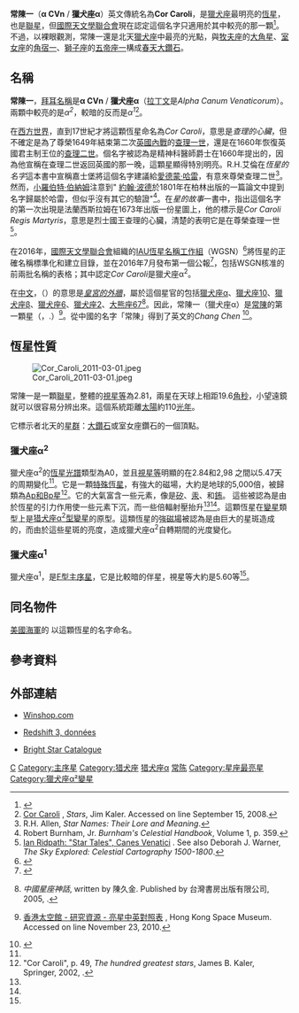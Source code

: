 {{Starbox begin
| name = 常陳一（獵犬座α）
}}
{{Starbox image
 | image = 
     <div style="position: relative">[[File:Canes_Venatici_IAU.svg|250px]]
     <div style="position: absolute; left: 49.5%; top: 45%;">[[File:Cercle_rouge_100%.svg|12px]]</div>
     </div>
 | caption =常陳一的位置（以紅圈標示）
}}
{{Starbox observe 2s
| epoch = [[J2000.0|J2000.0]]
| equinox = [[J2000.0|J2000.0]]（[[國際天球參考系統|ICRS]]）
| constell = [[獵犬座|獵犬座]]
| component1 =獵犬座α<sup>2</sup>
| ra1 = {{RA|12|56|01.66622}}<ref name=HIP>{{cite journal|title=Validation of the new Hipparcos reduction|url=http://www.aanda.org/index.php?option=com_article&access=bibcode&Itemid=129&bibcode=2007A%2526A...474..653VFUL|author=van Leeuwen, F.|display-authors=etal|journal=Astronomy and Astrophysics|volume=474|issue=2|pages=653–664|date=2007|arxiv=0708.1752|bibcode=2007A&A...474..653V|doi=10.1051/0004-6361:20078357|access-date=2018-05-02|archive-date=2016-04-02|archive-url=https://web.archive.org/web/20160402233353/http://www.aanda.org/index.php?option=com_article&access=bibcode&Itemid=129&bibcode=2007A%26A...474..653VFUL|dead-url=no}}</ref>
| dec1 = {{DEC|+38|19|06.1541}}<ref name=HIP/>
| appmag_v1=2.84 to 2.98<ref name=gcvs1>alf 2 CVn, database entry, [http://www.sai.msu.su/groups/cluster/gcvs/gcvs/iii/iii.dat The combined table of GCVS Vols I-III and NL 67-78 with improved coordinates, General Catalogue of Variable Stars] {{Wayback|url=http://www.sai.msu.su/groups/cluster/gcvs/gcvs/iii/iii.dat |date=20170620004609 }}, Sternberg Astronomical Institute, Moscow, Russia.  Accessed on line November 2, 2009.</ref>
| component2 =獵犬座α<sup>1</sup>
| ra2 = {{RA|12|56|00.43258}}<ref name=HIP/>
| dec2 = {{DEC|+38|18|53.3768}}<ref name=HIP/>
| appmag_v2=5.60<ref name=Ducati>{{cite journal|bibcode=2002yCat.2237....0D|title=VizieR Online Data Catalog: Catalogue of Stellar Photometry in Johnson's 11-color system|journal=CDS/ADC Collection of Electronic Catalogues|volume=2237|author1=Ducati, J. R.|year=2002}}</ref>
}}
{{Starbox character
| component =獵犬座α<sup>2</sup> 
| class = A0pSiEuHg<ref>[http://webviz.u-strasbg.fr/viz-bin/VizieR-5?-out.add=.&-source=V/50/catalog&recno=4915 HR 4915] {{Wayback|url=http://webviz.u-strasbg.fr/viz-bin/VizieR-5?-out.add=.&-source=V%2F50%2Fcatalog&recno=4915 |date=20200725035056 }}, database entry, The Bright Star Catalogue,  5th Revised Ed. (Preliminary Version), D. Hoffleit and W. H. Warren, Jr., [[Centre_de_Données_astronomiques_de_Strasbourg|CDS]] ID [http://vizier.u-strasbg.fr/viz-bin/Cat?V/50 V/50] {{Wayback|url=http://vizier.u-strasbg.fr/viz-bin/Cat?V%2F50 |date=20160303214452 }}.  Accessed on line November 2, 2009.</ref>
| b-v = -0.12<ref name=EgUBV>{{cite journal|author1=Mermilliod, J.-C.|title=Compilation of Eggen's UBV data, transformed to UBV (unpublished)|journal=Catalogue of Eggen's UBV data|url=http://cdsads.u-strasbg.fr/cgi-bin/nph-bib_query?1986EgUBV........0M&db_key=AST&nosetcookie=1|date=1986|bibcode=1986EgUBV........0M|access-date=2018-05-02|archive-date=2019-12-08|archive-url=https://web.archive.org/web/20191208160723/http://cdsads.u-strasbg.fr/cgi-bin/nph-bib_query?1986EgUBV........0M&db_key=AST&nosetcookie=1|dead-url=yes}}</ref>
| u-b = -0.32<ref name=EgUBV/>
| variable = [[獵犬座α²型變星|α<sup>2</sup> CVn]]
| component2 = 獵犬座α<sup>1</sup>
| class2 = F2V<ref name=Gray>{{cite journal|bibcode=2003AJ....126.2048G|doi=10.1086/378365|arxiv=astro-ph/0308182|title=Contributions to the Nearby Stars (NStars) Project: Spectroscopy of Stars Earlier than M0 within 40 Parsecs: The Northern Sample. I|url=https://archive.org/details/sim_astronomical-journal_2003-10_126_4/page/2048|journal=The Astronomical Journal|volume=126|issue=4|pages=2048|year=2003|last1=Gray|first1=R. O.|last2=Corbally|first2=C. J.|last3=Garrison|first3=R. F.|last4=McFadden|first4=M. T.|last5=Robinson|first5=P. E.}}</ref>
| b-v2 = +0.34<ref name=UBVRI>{{cite journal|title=UBVRIJKL Photometry of the Bright Stars|author1=Johnson, H. L.|journal=Communications of the Lunar and Planetary Laboratory|volume=4|pages=99|date=1966|bibcode=1966CoLPL...4...99J}}</ref>
| u-b2 = -0.03<ref name=UBVRI/>
}}
{{Starbox astrometry
| component1 = 獵犬座α<sup>2</sup>
| radial_v = -4.10 ± 0.2<ref>{{cite journal|title=Pulkovo Compilation of Radial Velocities for 35 495 Hipparcos stars in a common system|author=Gontcharov, G. A.|date=2006|journal=Astronomy Letters|volume=32|issue=11|pages=759–771|bibcode=2006AstL...32..759G|doi=10.1134/S1063773706110065|arxiv=1606.08053}}</ref>
| prop_mo_ra = −235.08<ref name=HIP/>
| prop_mo_dec = 53.54<ref name=HIP/>
| parallax = 28.41
| p_error = 0.90
| parallax_footnote = <ref name=HIP/>
| absmag_v = 0.16 ± 0.08<ref name=Kochukhov>{{cite journal|bibcode=2010A&A...513A..13K|doi=10.1051/0004-6361/200913860|arxiv=1002.0025|title=Magnetic Doppler imaging of α<sup>2</sup> Canum Venaticorum in all four Stokes parameters|journal=Astronomy and Astrophysics|volume=513|pages=A13|year=2010|last1=Kochukhov|first1=O.|last2=Wade|first2=G. A.}}</ref>
| component2 =獵犬座α<sup>1</sup>
| radial_v2 = -0.60 ± 0.9<ref name=Holmberg>{{cite journal|bibcode=2007A&A...475..519H|doi=10.1051/0004-6361:20077221|arxiv=0707.1891|title=The Geneva-Copenhagen survey of the Solar neighbourhood II|journal=Astronomy and Astrophysics|volume=475|issue=2|pages=519|year=2007|last1=Holmberg|first1=J.|last2=Nordström|first2=B.|last3=Andersen|first3=J.}}</ref>
| prop_mo_ra2 = −232.86<ref name=HIP/>
| prop_mo_dec2 = 55.69<ref name=HIP/>
| parallax2 = 27.10
| p_error2 = 9.54
| parallax_footnote2 = <ref name=HIP/>
}}
{{Starbox detail
| component1 =獵犬座α<sup>2</sup>
| temperature = 11600 ± 500<ref name=Kochukhov/>
| gravity = 3.9 ± 0.1<ref name=Kochukhov/>
| luminosity = 101 ± 12<ref name=Kochukhov/>
| radius = 2.49 ± 0.26<ref name=Kochukhov/>
| mass = 2.97 ± 0.07<ref name=Kochukhov/>
| age_myr = {{val|165|+60|-70}}<!-- 1.65 +0.6 -0.7 × 10^8 yr --><ref name=Kochukhov/>
| rotational_velocity = 18.4 ± 0.5<ref name=Kochukhov/>
| rotation = 5.46939 d<ref name=Kochukhov/>
| component2 =獵犬座α<sup>1</sup>
| gravity2 = 4.25 ± 0.22<ref name=AllendePrieto>{{cite journal|title=Fundamental parameters of nearby stars from the comparison with evolutionary calculations: masses, radii and effective temperatures|author1=Allende Prieto, C.|author2=Lambert, D. L.|journal=Astronomy and Astrophysics|volume=352|pages=555–562|date=1999|bibcode=1999A&A...352..555A|arxiv=astro-ph/9911002}}</ref>
| mass2 = 1.47 ± 0.15<ref name=AllendePrieto/>
| radius2 = 1.5<!-- 10^0.18 --><ref name=AllendePrieto/>
| temperature2 = 7080<!-- 10^3.85 --><ref name=AllendePrieto/>
| rotational_velocity2 = 18<ref>{{cite journal|bibcode=2007A&A...463..671R|doi=10.1051/0004-6361:20065224|arxiv=astro-ph/0610785|title=Rotational velocities of A-type stars|journal=Astronomy and Astrophysics|volume=463|issue=2|pages=671|year=2007|last1=Royer|first1=F.|last2=Zorec|first2=J.|last3=Gómez|first3=A. E.}}</ref>
}}
{{Starbox catalog
| names=[[拜耳命名法|α CVn]]、[[佛氏命名法|12 CVn]]、 [[波恩星表|BD]]+39° 2580、[[艾肯雙星目錄|ADS]] 8706 AB, [[雙星和聚星星表|CCDM]] J12560+3819B<ref name=Simbad2/>
| component1 = 獵犬座α<sup>2</sup>
| names1=α CVn A, 12 CVn A, [[基本星表|FK5]] 485、[[博斯星表|GC]] 17557、 [[HD星表|HD]] 112413、[[依巴谷衛星|HIP]] 63125、[[亮星星表|HR]] 4915、 [[SAO星表|SAO]] 63257<ref name=Simbad2>{{cite simbad|title=* alf02 CVn|access-date=4 May 2017}}</ref>。
| component2 = 獵犬座α<sup>1</sup>
| names2=α CVn B、12 CVn B、GC 17556、HD 112412、HIP 63121、HR 4914、SAO 63256<ref>{{cite simbad|title=* alf01 CVn|access-date=4 May 2017}}</ref>。
}}
{{Starbox reference
| Simbad=alf02+CVn | sn=α<sup>2</sup> CVn
| Simbad2=alf01+CVn | sn2=α<sup>1</sup> CVn
}}
{{Starbox end}}



'''常陳一'''（'''α CVn''' / '''獵犬座α'''）英文傳統名為'''Cor Caroli'''，是[[獵犬座|獵犬座]]最明亮的[[恆星|恆星]]，也是[[聯星|聯星]]，但[[國際天文學聯合會|國際天文學聯合會]]現在認定這個名字只適用於其中較亮的那一顆<ref name="IAU-CSN">{{cite web | url=http://www.pas.rochester.edu/~emamajek/WGSN/IAU-CSN.txt | title=IAU Catalog of Star Names | accessdate=28 July 2016 | archive-date=2018-07-07 | archive-url=https://web.archive.org/web/20180707180747/http://www.pas.rochester.edu/~emamajek/WGSN/IAU-CSN.txt | dead-url=yes }}</ref>。不過，以裸眼觀測，常陳一還是北天[[獵犬座|獵犬座]]中最亮的光點，與[[牧夫座|牧夫座]]的[[大角星|大角星]]、[[室女座|室女座]]的[[角宿一|角宿一]]、[[獅子座|獅子座]]的[[五帝座一|五帝座一]]構成[[春天大鑽石|春天大鑽石]]。

== 名稱 ==
'''常陳一'''，[[拜耳命名法|拜耳名稱]]是'''α CVn''' / '''獵犬座α'''（[[名稱拉丁化|拉丁文]]是''Alpha Canum Venaticorum''）。兩顆中較亮的是''α<sup>2</sup> ''，較暗的反而是''α<sup>1</sup>''<ref name=kaler>[http://www.astro.uiuc.edu/~kaler/sow/corcaroli.html Cor Caroli] {{webarchive|url=https://web.archive.org/web/20080704215122/http://www.astro.uiuc.edu/~kaler/sow/corcaroli.html |date=2008-07-04 }}, ''Stars'', Jim Kaler.  Accessed on line September 15, 2008.</ref>。

在[[西方世界|西方世界]]，直到17世紀才將這顆恆星命名為''Cor Caroli''，意思是''查理的心臟''，但不確定是為了尊榮1649年結束第二次[[英國內戰|英國內戰]]的[[查理一世_(英格蘭)|查理一世]]，還是在1660年恢復英國君主制王位的[[查理二世_(英格蘭)|查理二世]]。個名字被認為是精神科醫師{{link-en|查爾斯·嘉士堡|Charles Scarborough}}爵士在1660年提出的，因為他宣稱在查理二世返回英國的那一晚，這顆星顯得特別明亮。R.H.艾倫在''恆星的名字''這本書中宣稱嘉士堡將這個名字建議給[[愛德蒙·哈雷|愛德蒙·哈雷]]，有意來尊榮查理二世<ref>R.H. Allen, ''Star Names: Their Lore and Meaning''.</ref>。然而，[[小羅伯特·伯納姆|小羅伯特·伯納姆]]注意到" [[約翰·波德|約翰·波德]]於1801年在柏林出版的一篇論文中提到名字歸屬於哈雷，但似乎沒有其它的驗證"<ref>Robert Burnham, Jr. ''Burnham's Celestial Handbook'', Volume 1, p. 359.</ref>。在''星的故事''一書中，{{link-en|Ian Ridpath|Ian Ridpath }}指出這個名字的第一次出現是法蘭西斯拉姆在1673年出版一份星圖上，他的標示是''Cor Caroli Regis Martyris''，意思是烈士國王查理的心臟，清楚的表明它是在尊榮查理一世<ref>[http://www.ianridpath.com/startales/canesvenatici.htm Ian Ridpath: "Star Tales", Canes Venatici] {{Wayback|url=http://www.ianridpath.com/startales/canesvenatici.htm |date=20171215221352 }}. See also Deborah J. Warner, ''The Sky Explored: Celestial Cartography 1500-1800''.</ref>。

在2016年，[[國際天文學聯合會|國際天文學聯合會]]組織的[[IAU恆星名稱工作組|IAU恆星名稱工作組]]（WGSN）<ref name="WGSN">{{cite web | url=https://www.iau.org/science/scientific_bodies/working_groups/280/ | title=IAU Working Group on Star Names (WGSN) | accessdate=22 May 2016 | archive-date=2019-03-30 | archive-url=https://web.archive.org/web/20190330194042/https://www.iau.org/science/scientific_bodies/working_groups/280/ | dead-url=yes }}</ref>將恆星的正確名稱標準化和建立目錄，並在2016年7月發布第一個公報<ref name="WGSN1">{{cite web | url=http://www.pas.rochester.edu/~emamajek/WGSN/WGSN_bulletin1.pdf | title=Bulletin of the IAU Working Group on Star Names, No. 1 | accessdate=28 July 2016 | archive-date=2018-04-17 | archive-url=https://web.archive.org/web/20180417140227/http://www.pas.rochester.edu/~emamajek/WGSN/WGSN_bulletin1.pdf | dead-url=no }}</ref>，包括WSGN核准的前兩批名稱的表格；其中認定''Cor Caroli''是獵犬座α<sup>2</sup>。

在[[中國天文學史|中文]]，{{lang|zh|常陳}}（{{lang|zh-Latn|Cháng Chén}}）的意思是''[[太微垣|皇宮的外牆]] ''，屬於這個星官的包括[[獵犬座α|獵犬座α]]、[[常陳二|獵犬座10]]、[[常陳四|獵犬座β]]、[[常陳五|獵犬座6]]、[[常陳六|獵犬座2]]、[[常陳七|大熊座67]]<ref>{{zh icon}} ''中國星座神話'', written by 陳久金. Published by 台灣書房出版有限公司, 2005, {{ISBN|978-986-7332-25-7}}.</ref>。因此，常陳一（獵犬座α）是[[常陳|常陳]]的第一顆星（{{lang|zh-Latn|Cháng Chén yī}}，{{lang-en|the First Star of Imperial Guards}}.）<ref>{{zh icon}} [http://www.lcsd.gov.hk/CE/Museum/Space/Research/StarName/c_research_chinengstars_c_d.htm 香港太空館 - 研究資源 - 亮星中英對照表] {{webarchive |url=https://web.archive.org/web/20090929163750/http://www.lcsd.gov.hk/CE/Museum/Space/Research/StarName/c_research_chinengstars_c_d.htm |date=September 29, 2009 }}, Hong Kong Space Museum. Accessed on line November 23, 2010.</ref>。從中國的名字「常陳」得到了英文的''Chang Chen'' <ref>{{Cite web |url=http://www.constellationsofwords.com/stars/CorCaroli.html |title=Richard Hinckley Allen: Star Names — Their Lore and Meaning: Canes Venatici |accessdate=2019-06-30 |archive-date=2019-07-17 |archive-url=https://web.archive.org/web/20190717065422/http://www.constellationsofwords.com/stars/CorCaroli.html |dead-url=yes }}</ref>。

== 恆星性質 ==
[[File:Cor_Caroli_2011-03-01.jpeg|thumb]]

常陳一是一顆[[聯星|聯星]]，整體的[[視星等|視星等]]為2.81，兩星在天球上相距19.6[[角秒|角秒]]，小望遠鏡就可以很容易分辨出來。這個系統距離[[太陽|太陽]]約110[[光年|光年]]。

它標示者北天的[[星群|星群]]：[[大鑽石|大鑽石]]或室女座鑽石的一個頂點。

=== 獵犬座α<sup>2</sup> ===
獵犬座α<sup>2</sup>的[[恆星光譜|恆星光譜]]類型為A0，並且[[視星等|視星等]]明顯的在2.84和2,98 之間以5.47天的周期變化<ref name=gcvs1/>。它是一顆[[特殊恆星|特殊恆星]]，有強大的磁場，大約是地球的5,000倍，被歸類為[[Ap和Bp星|Ap和Bp星]]<ref name=hgs>"Cor Caroli", p. 49, ''The hundred greatest stars'', James B. Kaler, Springer, 2002, {{ISBN|0-387-95436-8}}.</ref>。它的大氣富含一些元素，像是[[矽|矽]]、[[汞|汞]]、和[[銪|銪]]。 這些被認為是由於恆星的引力作用使一些元素下沉，而一些倍輻射壓抬升<ref name=kaler /><ref name=hgs />。這顆恆星在[[變星|變星]]類型上是[[猎犬座α2型變星|猎犬座α<sup>2</sup>型變星]]的原型。這類恆星的強[[磁場|磁場]]被認為是由巨大的星斑造成的，而由於這些星斑的亮度，造成獵犬座α<sup>2</sup>自轉期間的光度變化。

=== 獵犬座α<sup>1</sup> ===
獵犬座α<sup>1</sup>，是[[F型主序星|F型主序星]]，它是比較暗的伴星，視星等大約是5.60等<ref name=Ducati/>。

== 同名物件 ==
[[美國海軍|美國海軍]]的{{link-en|Crater級貨船|Crater class cargo ship}} {{link-en|''Cor Caroli''|USS Cor Caroli (AK-91)}}以這顆恆星的名字命名。

== 參考資料 ==
{{Reflist|colwidth=30em}}

{{Stars of Canes Venatici}}

== 外部連結 ==
*{{en}} [https://web.archive.org/web/20070104033950/http://winshop.com.au/annew/CorCaroli.html Winshop.com]
*{{en}} [http://www.redshift.de/fr/ Redshift 3, données]{{Dead link|date=2018年9月 |bot=InternetArchiveBot |fix-attempted=yes }}
*{{en}} [http://www.alcyone.de/cgi-bin/search.pl?object=HR4915 Bright Star Catalogue] {{Wayback|url=http://www.alcyone.de/cgi-bin/search.pl?object=HR4915 |date=20070927011522 }}


[[Category:双星|C]]
[[Category:主序星|Category:主序星]]
[[Category:猎犬座|Category:猎犬座]]
[[Category:拜耳天體|猎犬座α]]
[[Category:常陈_(星官)|常陈]]
[[Category:星座最亮星|Category:星座最亮星]]
[[Category:獵犬座α²變星|Category:獵犬座α²變星]]